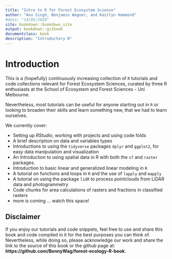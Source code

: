 ---
title: "Intro to R for Forest Ecosystem Science"
author: "Anu Singh, Benjamin Wagner, and Kaitlyn Hammond"
#date: "14/05/2020"
site: bookdown::bookdown_site
output: bookdown::gitbook
documentclass: book
description: "Introductory R"
---

# Introduction

This is a (hopefully) continuously increasing collection of `R` tutorials and code collections relevant for Forest Ecosystem Sciences, curated by three R enthusiasts at the School of Ecosystem and Forest Sciences - Uni Melbourne. 

Nevertheless, most tutorials can be useful for anyone starting out in `R` or looking to broaden their skills and learn something new, that we had to learn ourselves.

We currently cover:

- Setting up *RStudio*, working with projects and using code folds
- A brief description on data and variables types
- Introductions to using the `tidyverse` packages `dplyr` and `ggplot2`, for easy data manipulation and visualization
- An Introduction to using spatial data in R with both the `sf` and `raster` packages.
- Introduction to basic linear and generalized linear modeling in `R`
- A tutorial on functions and loops in `R` and the use of `lapply` and `mapply`
- A tutorial on using the package `lidR` to process pointclouds from LiDAR data and photogrammetry
- Code chunks for area calculations of rasters and fractions in classified rasters
- more is coming ... watch this space!

## Disclaimer

If you enjoy our tutorials and code snippets, feel free to use and share this book and code compiled in it for the best purposes you can think of. Nevertheless, while doing so, please acknowledge our work and share the link to the source of this book or the github page at: **https://github.com/BennyWag/forest-ecology-R-book**. 